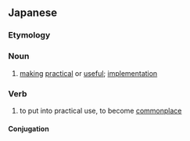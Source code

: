 ==Japanese==
{{ja-kanjitab|じつ|よう|か|yomi=on}}

===Etymology===
{{suffix|実用|化|lang=ja}}

===Noun===
{{ja-noun|じつようか|kyu=實用化}}

# [[making]] [[practical]] or [[useful]]; [[implementation]]

===Verb===
{{ja-verb-suru|じつようか|kyu=實用化}}

# to put into practical use, to become [[commonplace]]

====Conjugation====
{{ja-suru|じつようか}}